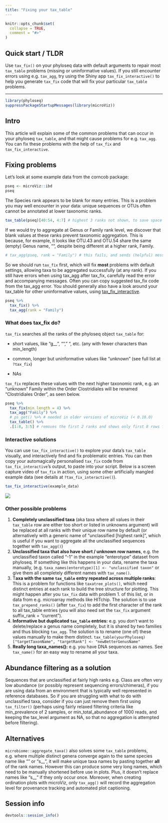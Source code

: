 ```yaml
---
title: "Fixing your tax_table"
---
```


```r
knitr::opts_chunk$set(
  collapse = TRUE,
  comment = "#>"
)
```

## Quick start / TLDR

Use `tax_fix()` on your phyloseq data with default arguments to repair most `tax_table` problems (missing or uninformative values). If you still encounter errors using e.g. `tax_agg`, try using the Shiny app `tax_fix_interactive()` to help you generate `tax_fix` code that will fix your particular `tax_table` problems.

------------------------------------------------------------------------

```r
library(phyloseq)
suppressPackageStartupMessages(library(microViz))
```

## Intro

This article will explain some of the common problems that can occur in your phyloseq `tax_table`, and that might cause problems for e.g. `tax_agg`. You can fix these problems with the help of `tax_fix` and `tax_fix_interactive`.

## Fixing problems

Let's look at some example data from the corncob package:

```r
pseq <- microViz::ibd
pseq
```

The Species rank appears to be blank for many entries. This is a problem you may well encounter in your data: unique sequences or OTUs often cannot be annotated at lower taxonomic ranks.

```r
tax_table(pseq)[40:54, 4:7] # highest 3 ranks not shown, to save space
```

If we would try to aggregate at Genus or Family rank level, we discover that blank values at these ranks prevent taxonomic aggregation. This is because, for example, it looks like OTU.43 and OTU.54 share the same (empty) Genus name, "", despite being different at a higher rank, Family.

```r
# tax_agg(pseq, rank = "Family") # this fails, and sends (helpful) messages about taxa problems
```

So we should run `tax_fix` first, which will fix **most** problems with default settings, allowing taxa to be aggregated successfully (at any rank). If you still have errors when using tax_agg after tax_fix, carefully read the error and accompanying messages. Often you can copy suggested tax_fix code from the tax_agg error. You should generally also have a look around your tax_table for other uninformative values, using [tax_fix_interactive](https://david-barnett.github.io/microViz/articles/web-only/tax-fixing.html#interactive-solutions).

```r
pseq %>%
  tax_fix() %>%
  tax_agg(rank = "Family")
```

### What does tax_fix do?

`tax_fix` searches all the ranks of the phyloseq object `tax_table` for:

-   short values, like "g\_\_", "", " ", etc. (any with fewer characters than min_length)

-   common, longer but uninformative values like "unknown" (see full list at `?tax_fix`)

-   NAs

`tax_fix` replaces these values with the next higher taxonomic rank, e.g. an "unknown" Family within the Order Clostridiales will be renamed "Clostridiales Order", as seen below.

```r
pseq %>%
  tax_fix(min_length = 4) %>%
  tax_agg("Family") %>%
  # ps_get() %>% # needed in older versions of microViz (< 0.10.0)
  tax_table() %>%
  .[1:8, 3:5] # removes the first 2 ranks and shows only first 8 rows for nice printing
```

### Interactive solutions

You can use `tax_fix_interactive()` to explore your data's `tax_table` visually, and interactively find and fix problematic entries. You can then copy your automagically personalised `tax_fix` code from `tax_fix_interactive`'s output, to paste into your script. Below is a screen capture video of `tax_fix` in action, using some other artificially mangled example data (see details at `?tax_fix_interactive()`).

``` .r
tax_fix_interactive(example_data)
```

![](images/20210411_tax_fix_interactive_x2.gif)

### Other possible problems

1.  **Completely unclassified taxa** (aka taxa where all values in their `tax_table` row are either too short or listed in unknowns argument) will be replaced at all ranks with their unique row name by default (or alternatively with a generic name of "unclassified [highest rank]", which is useful if you want to aggregate all the unclassified sequences together with `tax_agg()`)
2.  **Unclassified taxa that also have short / unknown row names**, e.g. the unclassified taxon called "-1" in the example "enterotype" dataset from phyloseq. If something like this happens in your data, rename the taxa manually, (e.g. `taxa_names(enterotype)[1] <- "unclassified taxon"` or give them all completely different names with `tax_name()`.
3.  T**axa with the same `tax_table` entry repeated across multiple ranks**: This is a problem for functions like `taxatree_plots()`, which need distinct entries at each rank to build the tree structure for plotting. This might happen after you `tax_fix` data with problem 1. of this list, or in data from e.g. microarray methods like HITchip. The solution is to use `tax_prepend_ranks()` (after `tax_fix`) to add the first character of the rank to all tax_table entries (you will also need set the `tax_fix` argument suffix_rank = "current").
4.  **Informative but duplicated `tax_table` entries:** e.g. you don't want to delete/replace a genus name completely, but it is shared by two families and thus blocking `tax_agg`. The solution is to rename (one of) these values manually to make them distinct. `tax_table(yourPhyloseq)["targetTaxonName", "targetRank"] <- "newBetterGenusName"`
5.  **Really long taxa_names():** e.g. you have DNA sequences as names. See `tax_name()` for an easy way to rename all your taxa.

## Abundance filtering as a solution

Sequences that are unclassified at fairly high ranks e.g. Class are often very low abundance (or possibly represent sequencing errors/chimeras), if you are using data from an environment that is typically well represented in reference databases. So if you are struggling with what to do with unclassified taxa, consider if you can just remove them first using `tax_filter()` (perhaps using fairly relaxed filtering criteria like min_prevalence of 2 samples, or min_total_abundance of 1000 reads, and keeping the tax_level argument as NA, so that no aggregation is attempted before filtering).

## Alternatives

`microbiome::aggregate_taxa()` also solves some `tax_table` problems, e.g. where multiple distinct genera converge again to the same species name like "" or "s\_\_", it will make unique taxa names by pasting together **all** of the rank names. However this can produce some very long names, which need to be manually shortened before use in plots. Plus, it doesn't replace names like "s\_\_" if they only occur once. Moreover, when creating ordination plots with microViz, only `tax_agg()` will record the aggregation level for provenance tracking and automated plot captioning.

## Session info

```r
devtools::session_info()
```
